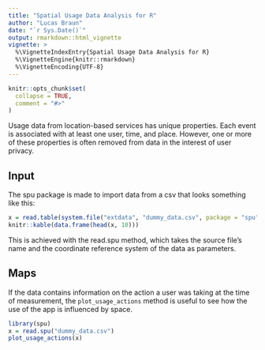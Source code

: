 ```yaml
---
title: "Spatial Usage Data Analysis for R"
author: "Lucas Braun"
date: "`r Sys.Date()`"
output: rmarkdown::html_vignette
vignette: >
  %\VignetteIndexEntry{Spatial Usage Data Analysis for R}
  %\VignetteEngine{knitr::rmarkdown}
  %\VignetteEncoding{UTF-8}
---
```


```r
knitr::opts_chunk$set(
  collapse = TRUE,
  comment = "#>"
)
```

Usage data from location-based services has unique properties. Each event is associated with at least one user, time, and place. However, one or more of these properties is often removed from data in the interest of user privacy.

## Input

The spu package is made to import data from a csv that looks something like this:

```r
x = read.table(system.file("extdata", "dummy_data.csv", package = "spu"), header = TRUE, sep = ",")
knitr::kable(data.frame(head(x, 10)))
```

This is achieved with the read.spu method, which takes the source file's name and the coordinate reference system of the data as parameters.

## Maps

If the data contains information on the action a user was taking at the time of measurement, the `plot_usage_actions` method is useful to see how the use of the app is influenced by space.

```r
library(spu)
x = read.spu("dummy_data.csv")
plot_usage_actions(x)
```

